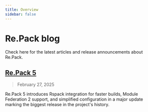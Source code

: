 ```yaml
---
title: Overview
sidebar: false
---
```


# Re.Pack blog

Check here for the latest articles and release announcements about Re.Pack.

## [Re.Pack 5](/blog/repack-5-release)

> February 27, 2025

Re.Pack 5 introduces Rspack integration for faster builds, Module Federation 2 support, and simplified configuration in a major update marking the biggest release in the project's history.
